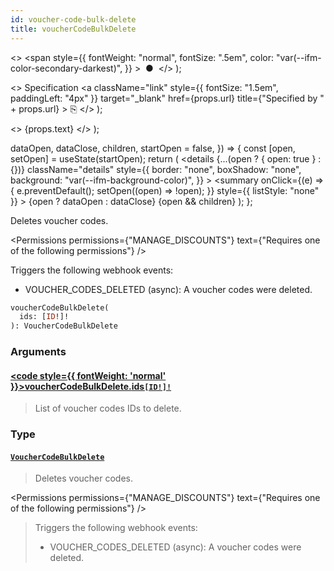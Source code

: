 ```yaml
---
id: voucher-code-bulk-delete
title: voucherCodeBulkDelete
---
```


  <>
    <span
      style={{
        fontWeight: "normal",
        fontSize: ".5em",
        color: "var(--ifm-color-secondary-darkest)",
      }}
    >
      &nbsp;●&nbsp;
    </span>
  </>
);

  <>
    Specification
    <a
      className="link"
      style={{ fontSize: "1.5em", paddingLeft: "4px" }}
      target="\_blank"
      href={props.url}
      title={"Specified by " + props.url}
    >
      ⎘
    </a>
  </>
);

  <>
    <span className={props.class}>{props.text}</span>
  </>
);


  dataOpen,
  dataClose,
  children,
  startOpen = false,
}) => {
  const [open, setOpen] = useState(startOpen);
  return (
    <details
      {...(open ? { open: true } : {})}
      className="details"
      style={{
        border: "none",
        boxShadow: "none",
        background: "var(--ifm-background-color)",
      }}
    >
      <summary
        onClick={(e) => {
          e.preventDefault();
          setOpen((open) => !open);
        }}
        style={{ listStyle: "none" }}
      >
        {open ? dataOpen : dataClose}
      </summary>
      {open && children}
    </details>
  );
};

Deletes voucher codes.

<Badge
  text="Added in Saleor 3.18"
  class="badge badge--secondary margin-bottom--sm"
/>

<Permissions
  permissions={"MANAGE_DISCOUNTS"}
  text={"Requires one of the following permissions"}
/>

Triggers the following webhook events:

- VOUCHER_CODES_DELETED (async): A voucher codes were deleted.

```graphql
voucherCodeBulkDelete(
  ids: [ID!]!
): VoucherCodeBulkDelete
```

### Arguments

#### [<code style={{ fontWeight: 'normal' }}>voucherCodeBulkDelete.<b>ids</b></code>](#)<Bullet />[`[ID!]!`](../../../api-reference/miscellaneous/scalars/id) <Badge class="badge badge--secondary" text="non-null"/> <Badge class="badge badge--secondary" text="scalar"/> <Badge class="badge badge--secondary" text="miscellaneous"/>

> List of voucher codes IDs to delete.

### Type

#### [`VoucherCodeBulkDelete`](../../../api-reference/discounts/objects/voucher-code-bulk-delete) <Badge class="badge badge--secondary" text="object"/> <Badge class="badge badge--secondary" text="discounts"/>

> Deletes voucher codes.
>
> <Badge
>   text="Added in Saleor 3.18"
>   class="badge badge--secondary margin-bottom--sm"
> />

<Permissions
  permissions={"MANAGE_DISCOUNTS"}
  text={"Requires one of the following permissions"}
/>

> Triggers the following webhook events:
>
> - VOUCHER_CODES_DELETED (async): A voucher codes were deleted.

